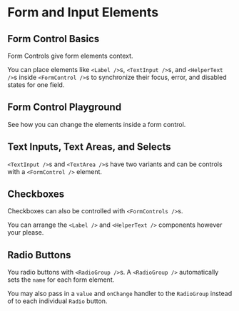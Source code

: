 
# Form and Input Elements

## Form Control Basics

Form Controls give form elements context.

You can place elements like `<Label />`s, `<TextInput />`s, and `<HelperText />`s inside `<FormControl />`s to synchronize their focus, error, and disabled states for one field.

<FormControlExample />

## Form Control Playground

See how you can change the elements inside a form control.

<FormControlPlaygroundExample />

## Text Inputs, Text Areas, and Selects

`<TextInput />`s and `<TextArea />`s have two variants and can be controls with a `<FormControl />` element.

<TextInputTextAreaAndSelectExample />

## Checkboxes

Checkboxes can also be controlled with `<FormControls />`s.

You can arrange the `<Label />` and `<HelperText />` components however your please.

<CheckboxExample />

## Radio Buttons

You radio buttons with `<RadioGroup />`s. A `<RadioGroup />` automatically sets the `name` for each form element.

You may also pass in a `value` and `onChange` handler to the `RadioGroup` instead of to each individual `Radio` button.

<RadioButtonsExample />
